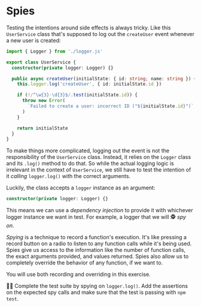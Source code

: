 # Spies

<EpicVideo url="https://www.epicweb.dev/workshops/mocking-techniques-in-vitest/functions/spies" />

Testing the intentions around side effects is always tricky. Like this `UserService` class that's supposed to log out the `createUser` event whenever a new user is created:

```ts filename=user-service.ts nocopy lines=7
import { Logger } from './logger.js'

export class UserService {
  constructor(private logger: Logger) {}

  public async createUser(initialState: { id: string; name: string }) {
    this.logger.log('createUser', { id: initialState.id })

    if (!/^\w{3}-\d{3}$/.test(initialState.id)) {
      throw new Error(
        `Failed to create a user: incorrect ID ("${initialState.id}")`,
      )
    }

    return initialState
  }
}
```

To make things more complicated, logging out the event is not the responsibility of the `UserService` class. Instead, it relies on the `Logger` class and its `.log()` method to do that. So while the actual logging logic is irrelevant in the context of `UserService`, we still have to test the intention of it _calling_ `logger.log()` with the correct arguments.

Luckily, the class accepts a `logger` instance as an argument:

```ts filename=user-service.ts nocopy nonumber
constructor(private logger: Logger) {}
```

This means we can use a _dependency injection_ to provide it with whichever logger instance we want in test. For example, a logger that we will 🕵️ _spy on_.

_Spying_ is a technique to record a function's execution. It's like pressing a record button on a radio to listen to any function calls while it's being used. Spies give us access to the information like the number of function calls, the exact arguments provided, and values returned. Spies also allow us to completely override the behavior of any function, if we want to.

You will use both recording and overriding in this exercise.

👨‍💼 Complete the <InlineFile file="user-service.test.ts" /> test suite by spying on `logger.log()`. Add the assertions on the expected spy calls and make sure that the test is passing with `npm test`.
